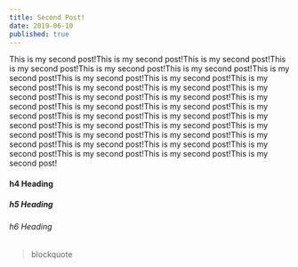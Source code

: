 ```yaml
---
title: Second Post!
date: 2019-06-10
published: true
---
```


This is my second post!This is my second post!This is my second post!This is my second post!This is my second post!This is my second post!This is my second post!This is my second post!This is my second post!This is my second post!This is my second post!This is my second post!This is my second post!This is my second post!This is my second post!This is my second post!This is my second post!This is my second post!This is my second post!This is my second post!This is my second post!This is my second post!This is my second post!This is my second post!This is my second post!This is my second post!This is my second post!This is my second post!This is my second post!This is my second post!This is my second post!This is my second post!This is my second post!This is my second post!

#### h4 Heading

##### h5 Heading

###### h6 Heading

> blockquote
